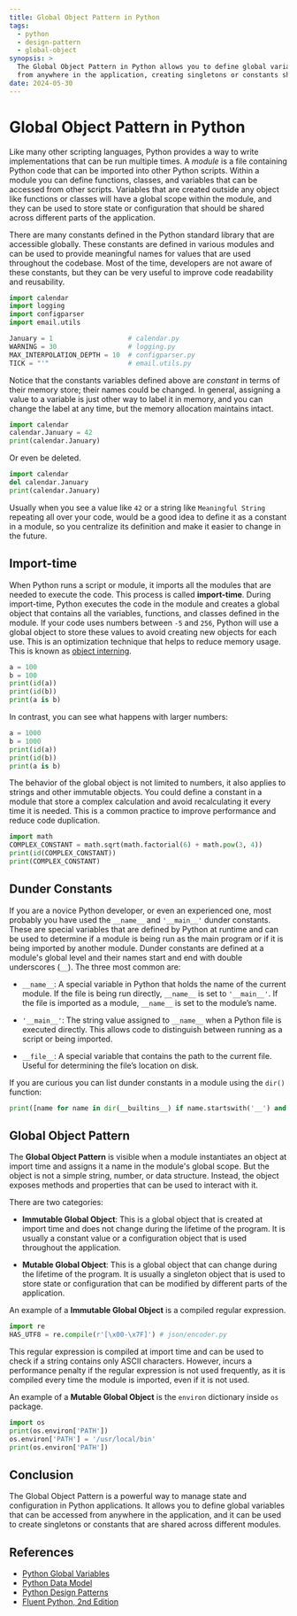 ```yaml
---
title: Global Object Pattern in Python
tags:
  - python
  - design-pattern
  - global-object
synopsis: >
  The Global Object Pattern in Python allows you to define global variables that can be accessed
  from anywhere in the application, creating singletons or constants shared across different modules.
date: 2024-05-30
---
```


# Global Object Pattern in Python

Like many other scripting languages, Python provides a way to write implementations that
can be run multiple times. A _module_ is a file containing Python code that can be imported
into other Python scripts. Within a module you can define functions, classes, and variables
that can be accessed from other scripts. Variables that are created outside any object like
functions or classes will have a global scope within the module, and they can be used to
store state or configuration that should be shared across different parts of the application.

There are many constants defined in the Python standard library that are
accessible globally. These constants are defined in various modules and can be used
to provide meaningful names for values that are used throughout the codebase. Most of the time,
developers are not aware of these constants, but they can be very useful to improve code readability
and reusability.

```python
import calendar
import logging
import configparser
import email.utils

January = 1                   # calendar.py
WARNING = 30                  # logging.py
MAX_INTERPOLATION_DEPTH = 10  # configparser.py
TICK = "'"                    # email.utils.py
```

Notice that the constants variables defined above are _constant_ in terms of their memory
store; their names could be changed. In general, assigning a value to a variable is just
other way to label it in memory, and you can change the label at any time, but the memory
allocation maintains intact.

```python
import calendar
calendar.January = 42
print(calendar.January)
```

Or even be deleted.

```python
import calendar
del calendar.January
print(calendar.January)
```

Usually when you see a value like `42` or a string like `Meaningful String` repeating all over your code,
would be a good idea to define it as a constant in a module, so you centralize its definition
and make it easier to change in the future.

## Import-time

When Python runs a script or module, it imports all the modules that are needed to execute the code.
This process is called **import-time**. During import-time, Python executes the code in the module and
creates a global object that contains all the variables, functions, and classes defined in the module.
If your code uses numbers between `-5` and `256`, Python will use a global object to store these values
to avoid creating new objects for each use. This is an optimization technique that helps to reduce
memory usage. This is known as [object interning](https://www.geeksforgeeks.org/object-interning-in-python/).

```python
a = 100
b = 100
print(id(a))
print(id(b))
print(a is b)
```

In contrast, you can see what happens with larger numbers:

```python
a = 1000
b = 1000
print(id(a))
print(id(b))
print(a is b)
```

The behavior of the global object is not limited to numbers, it also applies to strings and
other immutable objects. You could define a constant in a module that store a complex calculation
and avoid recalculating it every time it is needed. This is a common practice to improve
performance and reduce code duplication.

```python
import math
COMPLEX_CONSTANT = math.sqrt(math.factorial(6) + math.pow(3, 4))
print(id(COMPLEX_CONSTANT))
print(COMPLEX_CONSTANT)
```

## Dunder Constants

If you are a novice Python developer, or even an experienced one, most probably you have
used the `__name__` and `'__main__'` dunder constants. These are special variables that are
defined by Python at runtime and can be used to determine if a module is being run as the main program or
if it is being imported by another module. Dunder constants are defined at a module's global
level and their names start and end with double underscores (`__`). The three most common are:

- `__name__`: A special variable in Python that holds the name of the current module.
  If the file is being run directly, `__name__` is set to `'__main__'`.
  If the file is imported as a module, `__name__` is set to the module’s name.

- `'__main__'`: The string value assigned to `__name__` when a Python file is executed directly.
  This allows code to distinguish between running as a script or being imported.

- `__file__`: A special variable that contains the path to the current file. Useful for
  determining the file’s location on disk.

If you are curious you can list dunder constants in a module using the `dir()` function:

```python
print([name for name in dir(__builtins__) if name.startswith('__') and name.endswith('__')])
```

## Global Object Pattern

The **Global Object Pattern** is visible when a module instantiates an object at import time
and assigns it a name in the module's global scope. But the object is not a simple string, number,
or data structure. Instead, the object exposes methods and properties that can be used to interact
with it.

There are two categories:

- **Immutable Global Object**: This is a global object that is created at import time and
  does not change during the lifetime of the program. It is usually a constant value or a
  configuration object that is used throughout the application.

- **Mutable Global Object**: This is a global object that can change during the lifetime of
  the program. It is usually a singleton object that is used to store state or configuration
  that can be modified by different parts of the application.

An example of a **Immutable Global Object** is a compiled regular expression.

```python
import re
HAS_UTF8 = re.compile(r'[\x00-\x7F]') # json/encoder.py
```

This regular expression is compiled at import time and can be used to check if a string
contains only ASCII characters. However, incurs a performance penalty if the
regular expression is not used frequently, as it is compiled every time the module is imported,
even if it is not used.

An example of a **Mutable Global Object** is the `environ` dictionary inside `os` package.

```python
import os
print(os.environ['PATH'])
os.environ['PATH'] = '/usr/local/bin'
print(os.environ['PATH'])
```

## Conclusion

The Global Object Pattern is a powerful way to manage state and configuration in Python applications.
It allows you to define global variables that can be accessed from anywhere in the application,
and it can be used to create singletons or constants that are shared across different modules.

## References

- [Python Global Variables](https://www.w3schools.com/python/gloss_python_global_variables.asp)
- [Python Data Model](https://docs.python.org/3/reference/datamodel.html)
- [Python Design Patterns](https://python-patterns.guide/)
- [Fluent Python, 2nd Edition](https://www.oreilly.com/library/view/fluent-python-2nd/9781492056348/)
